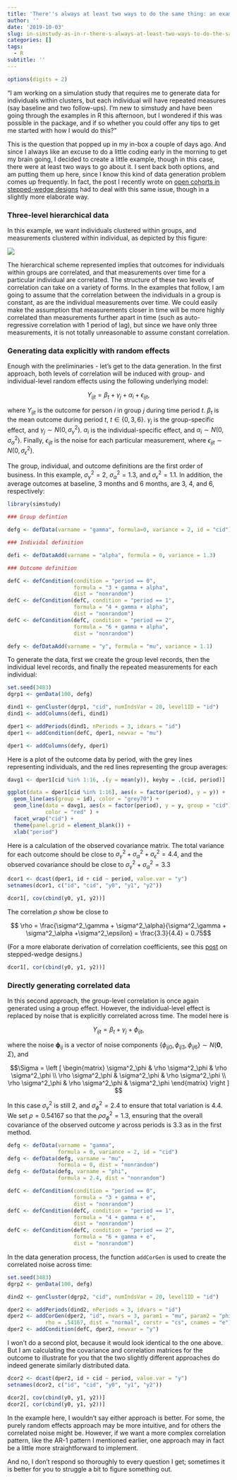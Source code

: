 ```yaml
---
title: 'There''s always at least two ways to do the same thing: an example generating 3-level hierarchical data using simstudy'
author: ''
date: '2019-10-03'
slug: in-simstudy-as-in-r-there-s-always-at-least-two-ways-to-do-the-same-thing
categories: []
tags:
  - R
subtitle: ''
---
```


```r
options(digits = 2)
```

"I am working on a simulation study that requires me to generate data for individuals within clusters, but each individual will have repeated measures (say baseline and two follow-ups). I’m new to simstudy and have been going through the examples in R this afternoon, but I wondered if this was possible in the package, and if so whether you could offer any tips to get me started with how I would do this?"

This is the question that popped up in my in-box a couple of days ago. And since I always like an excuse to do a little coding early in the morning to get my brain going, I decided to create a little example, though in this case, there were at least two ways to go about it. I sent back both options, and am putting them up here, since I know this kind of data generation problem comes up frequently. In fact, the post I recently wrote on [open cohorts in stepped-wedge designs](https://www.rdatagen.net/post/simulating-an-open-cohort-stepped-wedge-trial/) had to deal with this same issue, though in a slightly more elaborate way.

### Three-level hierarchical data

In this example, we want individuals clustered within groups, and measurements clustered within individual, as depicted by this figure:

![](/img/post-twoways/cluster.png)

The hierarchical scheme represented implies that outcomes for individuals within groups are correlated, and that measurements over time for a particular individual are correlated. The structure of these two levels of correlation can take on a variety of forms. In the examples that follow, I am going to assume that the correlation between the individuals in a group is constant, as are the individual measurements over time. We could easily make the assumption that measurements closer in time will be more highly correlated than measurements further apart in time (such as auto-regressive correlation with 1 period of lag), but since we have only three measurements, it is not totally unreasonable to assume constant correlation.

### Generating data explicitly with random effects

Enough with the preliminaries - let's get to the data generation. In the first approach, both levels of correlation will be induced with group- and individual-level random effects using the following underlying model:

$$Y_{ijt} = \beta_t + \gamma_j + \alpha_i + \epsilon_{ijt},$$

where $Y_{ijt}$ is the outcome for person $i$ in group $j$ during time period $t$. $\beta_t$ is the mean outcome during period $t$, $t \in \{ 0,3, 6 \}$. $\gamma_j$ is the group-specific effect, and $\gamma_j \sim N(0,\sigma^2_\gamma)$. $\alpha_i$ is the individual-specific effect, and $\alpha_i \sim N(0,\sigma^2_\alpha)$. Finally, $\epsilon_{ijt}$ is the noise for each particular measurement, where $\epsilon_{ijt} \sim N(0,\sigma^2_\epsilon)$.

The group, individual, and outcome definitions are the first order of business. In this example,  $\sigma^2_\gamma = 2$, $\sigma^2_\alpha = 1.3$, and $\sigma^2_\epsilon = 1.1$. In addition, the average outcomes at baseline, 3 months and 6 months, are 3, 4, and 6, respectively:

```r
library(simstudy)

### Group defintion

defg <- defData(varname = "gamma", formula=0, variance = 2, id = "cid")

### Individal definition

defi <- defDataAdd(varname = "alpha", formula = 0, variance = 1.3)

### Outcome definition

defC <- defCondition(condition = "period == 0", 
                     formula = "3 + gamma + alpha",
                     dist = "nonrandom")
defC <- defCondition(defC, condition = "period == 1", 
                     formula = "4 + gamma + alpha",
                     dist = "nonrandom")
defC <- defCondition(defC, condition = "period == 2", 
                     formula = "6 + gamma + alpha",
                     dist = "nonrandom")

defy <- defDataAdd(varname = "y", formula = "mu", variance = 1.1)
```

To generate the data, first we create the group level records, then the individual level records, and finally the repeated measurements for each individual:

```r
set.seed(3483)
dgrp1 <- genData(100, defg)

dind1 <- genCluster(dgrp1, "cid", numIndsVar = 20, level1ID = "id")
dind1 <- addColumns(defi, dind1)

dper1 <- addPeriods(dind1, nPeriods = 3, idvars = "id")
dper1 <- addCondition(defC, dper1, newvar = "mu")

dper1 <- addColumns(defy, dper1)
```

Here is a plot of the outcome data by period, with the grey lines representing individuals, and the red lines representing the group averages:

```r
davg1 <- dper1[cid %in% 1:16, .(y = mean(y)), keyby = .(cid, period)]

ggplot(data = dper1[cid %in% 1:16], aes(x = factor(period), y = y)) +
  geom_line(aes(group = id), color = "grey70") +
  geom_line(data = davg1, aes(x = factor(period), y = y, group = "cid"), 
            color = "red" ) +
  facet_wrap("cid") +
  theme(panel.grid = element_blank()) +
  xlab("period")
```

Here is a calculation of the observed covariance matrix. The total variance for each outcome should be close to $\sigma^2_\gamma + \sigma^2_\alpha +\sigma^2_\epsilon = 4.4$, and the observed covariance should be close to $\sigma^2_\gamma + \sigma^2_\alpha = 3.3$

```r
dcor1 <- dcast(dper1, id + cid ~ period, value.var = "y")
setnames(dcor1, c("id", "cid", "y0", "y1", "y2"))

dcor1[, cov(cbind(y0, y1, y2))]
```

The correlation $\rho$ show be close to

$$ \rho = \frac{\sigma^2_\gamma + \sigma^2_\alpha}{\sigma^2_\gamma + \sigma^2_\alpha +\sigma^2_\epsilon} = \frac{3.3}{4.4} = 0.75$$ 

(For a more elaborate derivation of correlation coefficients, see this [post](https://www.rdatagen.net/post/varying-intra-cluster-correlations-over-time/) on stepped-wedge designs.)

```r
dcor1[, cor(cbind(y0, y1, y2))]

```

### Directly generating correlated data

In this second approach, the group-level correlation is once again generated using a group effect. However, the individual-level effect is replaced by noise that is explicitly correlated across time. The model here is

$$Y_{ijt} = \beta_t + \gamma_j + \phi_{ijt},$$

where the noise $\mathbf{\phi}_{ij}$ is a vector of noise components $\{\phi_{ij0},\phi_{ij3},\phi_{ij6}\} \sim N(\mathbf{0}, \Sigma)$, and 

$$\Sigma = 
\left [
\begin{matrix}
\sigma^2_\phi & \rho \sigma^2_\phi & \rho \sigma^2_\phi \\
\rho \sigma^2_\phi & \sigma^2_\phi & \rho \sigma^2_\phi \\
\rho \sigma^2_\phi & \rho \sigma^2_\phi & \sigma^2_\phi
\end{matrix}
\right ]
$$

In this case $\sigma^2_\gamma$ is still 2, and $\sigma^2_\phi = 2.4$ to ensure that total variation is 4.4. We set $\rho = 0.54167$ so that the $\rho \sigma^2_\phi = 1.3$, ensuring that the overall covariance of the observed outcome $y$ across periods is $3.3$ as in the first method.

```r
defg <- defData(varname = "gamma", 
                formula = 0, variance = 2, id = "cid")
defg <- defData(defg, varname = "mu", 
                formula = 0, dist = "nonrandom")
defg <- defData(defg, varname = "phi", 
                formula = 2.4, dist = "nonrandom")

defC <- defCondition(condition = "period == 0", 
                     formula = "3 + gamma + e",
                     dist = "nonrandom")
defC <- defCondition(defC, condition = "period == 1", 
                     formula = "4 + gamma + e",
                     dist = "nonrandom")
defC <- defCondition(defC, condition = "period == 2", 
                     formula = "6 + gamma + e",
                     dist = "nonrandom")
```

In the data generation process, the function `addCorGen` is used to create the correlated noise across time:

```r
set.seed(3483)
dgrp2 <- genData(100, defg)

dind2 <- genCluster(dgrp2, "cid", numIndsVar = 20, level1ID = "id")

dper2 <- addPeriods(dind2, nPeriods = 3, idvars = "id")
dper2 <- addCorGen(dper2, "id", nvars = 3, param1 = "mu", param2 = "phi",
            rho = .54167, dist = "normal", corstr = "cs", cnames = "e")
dper2 <- addCondition(defC, dper2, newvar = "y")
```

I won't do a second plot, because it would look identical to the one above. But I am calculating the covariance and correlation matrices for the outcome to illustrate for you that the two slightly different approaches do indeed generate similarly distributed data.

```r
dcor2 <- dcast(dper2, id + cid ~ period, value.var = "y")
setnames(dcor2, c("id", "cid", "y0", "y1", "y2"))

dcor2[, cov(cbind(y0, y1, y2))]
dcor2[, cor(cbind(y0, y1, y2))]
```

In the example here, I wouldn't say either approach is better. For some, the purely random effects approach may be more intuitive, and for others the correlated noise might be. However, if we want a more complex correlation pattern, like the AR-1 pattern I mentioned earlier, one approach may in fact be a little more straightforward to implement.

And no, I don't respond so thoroughly to every question I get; sometimes it is better for you to struggle a bit to figure something out.